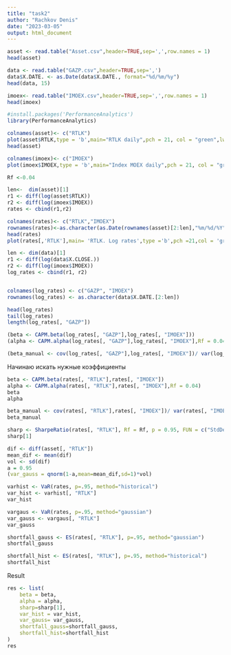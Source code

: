 ---
title: "task2"
author: "Rachkov Denis"
date: "2023-03-05"
output: html_document
---


```{r}
asset <- read.table("Asset.csv",header=TRUE,sep=',',row.names = 1)
head(asset)

```
```{r}
data <- read.table("GAZP.csv",header=TRUE,sep=',')
data$X.DATE. <- as.Date(data$X.DATE., format="%d/%m/%y")
head(data, 15)

```

```{r}
imoex<- read.table("IMOEX.csv",header=TRUE,sep=',',row.names = 1)
head(imoex)

```

```{r}
#install.packages('PerformanceAnalytics')
library(PerformanceAnalytics)
```

```{r}
colnames(asset)<- c("RTLK")
plot(asset$RTLK,type = 'b',main="RTLK daily",pch = 21, col = "green",lwd = 2,xlab= 'data',ylab = "price" )
head(asset)
```
```{r}
colnames(imoex)<- c("IMOEX")
plot(imoex$IMOEX,type = 'b',main="Index MOEX daily",pch = 21, col = "green",lwd = 2,xlab= 'data',ylab = "index" )
```

```{r}
Rf <-0.04

len<-  dim(asset)[1]
r1 <- diff(log(asset$RTLK))
r2 <- diff(log(imoex$IMOEX))
rates <- cbind(r1,r2)

colnames(rates)<- c("RTLK","IMOEX")
rownames(rates)<-as.character(as.Date(rownames(asset)[2:len],"%m/%d/%Y"))
head(rates)
plot(rates[,'RTLK'],main= 'RTLK. Log rates',type ='b',pch =21,col = 'green')
```
```{r}
len <- dim(data)[1]
r1 <- diff(log(data$X.CLOSE.))
r2 <- diff(log(imoex$IMOEX))
log_rates <- cbind(r1, r2)


colnames(log_rates) <- c("GAZP", "IMOEX")
rownames(log_rates) <- as.character(data$X.DATE.[2:len])

head(log_rates)
tail(log_rates)
length(log_rates[, "GAZP"])
```
```{r}
(beta <- CAPM.beta(log_rates[, "GAZP"],log_rates[, "IMOEX"]))
(alpha <- CAPM.alpha(log_rates[, "GAZP"],log_rates[, "IMOEX"],Rf = 0.04))
```
```{r}
(beta_manual <- cov(log_rates[, "GAZP"],log_rates[, "IMOEX"])/ var(log_rates[, "IMOEX"]))
```


Начинаю искать нужные коэффициенты

```{r}
beta <- CAPM.beta(rates[, "RTLK"],rates[, "IMOEX"])
alpha <- CAPM.alpha(rates[, "RTLK"],rates[, "IMOEX"],Rf = 0.04)
beta
alpha

```

```{r}
beta_manual <- cov(rates[, "RTLK"],rates[, "IMOEX"])/ var(rates[, "IMOEX"])
beta_manual
```


```{r}
sharp <- SharpeRatio(rates[, "RTLK"], Rf = Rf, p = 0.95, FUN = c("StdDev"))
sharp[1]
```

```{r}
dif <- diff(asset[, "RTLK"])
mean_dif <- mean(dif)
vol <- sd(dif)
a = 0.95
(var_gauss = qnorm(1-a,mean=mean_dif,sd=1)*vol)
```
```{r}
varhist <- VaR(rates, p=.95, method="historical")
var_hist <- varhist[, "RTLK"]
var_hist
```

```{r}
vargaus <- VaR(rates, p=.95, method="gaussian")
var_gauss <- vargaus[, "RTLK"]
var_gauss
```


```{r}
shortfall_gauss <- ES(rates[, "RTLK"], p=.95, method="gaussian")
shortfall_gauss
```
```{r}
shortfall_hist <- ES(rates[, "RTLK"], p=.95, method="historical")
shortfall_hist
```

Result

```{r}
res <- list(
    beta = beta,
    alpha = alpha,
    sharp=sharp[1],
    var_hist = var_hist,
    var_gauss= var_gauss,
    shortfall_gauss=shortfall_gauss,
    shortfall_hist=shortfall_hist
)
res
```




